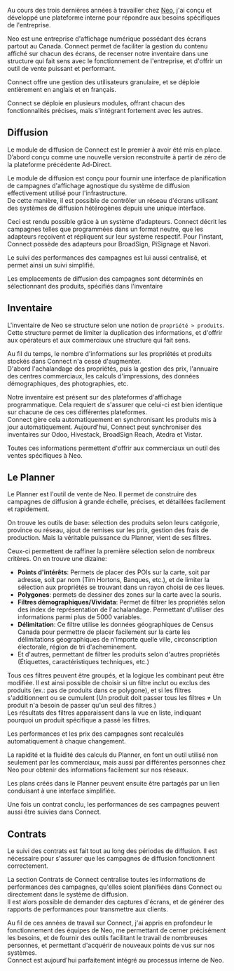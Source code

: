 
Au cours des trois dernières années à travailler chez <a href="https://neo-ooh.com/" target="_blank" rel="noreferer">Neo</a>, j'ai conçu et développé une plateforme interne pour répondre aux besoins spécifiques de l'entreprise.

Neo est une entreprise d'affichage numérique possédant des écrans partout au Canada. Connect permet de faciliter la gestion du contenu affiché sur chacun des écrans, de recenser notre inventaire dans une structure qui fait sens avec le fonctionnement de l'entreprise, et d'offrir un outil de vente puissant et performant.

Connect offre une gestion des utilisateurs granulaire, et se déploie entièrement en anglais et en français.

Connect se déploie en plusieurs modules, offrant chacun des fonctionnalités précises, mais s'intégrant fortement avec les autres.

## Diffusion

Le module de diffusion de Connect est le premier à avoir été mis en place.
D’abord conçu comme une nouvelle version reconstruite à partir de zéro de la plateforme précédente <Link to="/works/neo-traffic">Ad-Direct</Link>.

Le module de diffusion est conçu pour fournir une interface  de planification de campagnes d'affichage agnostique du système de diffusion effectivement utilisé pour l'infrastructure. <br />
De cette manière, il est possible de contrôler un réseau d'écrans utilisant des systèmes de diffusion hétérogènes depuis une unique interface.

Ceci est rendu possible grâce à un système d'adapteurs. Connect décrit les campagnes telles que programmées dans un format neutre, que les adapteurs reçoivent et répliquent sur leur système respectif. Pour l'instant, Connect possède des adapteurs pour BroadSign, PiSignage et Navori.

Le suivi des performances des campagnes est lui aussi centralisé, et permet ainsi un suivi simplifié.

Les emplacements de diffusion des campagnes sont déterminés en sélectionnant des produits, spécifiés dans l'inventaire

## Inventaire

L'inventaire de Neo se structure selon une notion de `propriété > produits`. Cette structure permet de limiter la duplication des informations, et d'offrir aux opérateurs et aux commerciaux une structure qui fait sens.

Au fil du temps, le nombre d'informations sur les propriétés et produits stockés dans Connect n'a cessé d'augmenter. <br />
D'abord l'achalandage des propriétés, puis la gestion des prix, l'annuaire des centres commerciaux, les calculs d'impressions, des données démographiques, des photographies, etc.

Notre inventaire est présent sur des plateformes d'affichage programmatique. Cela requiert de s'assurer que celui-ci est bien identique sur chacune de ces ces différentes plateformes.<br />
Connect gère cela automatiquement en synchronisant les produits mis à jour automatiquement. Aujourd'hui, Connect peut synchroniser des inventaires sur Odoo, Hivestack, BroadSign Reach, Atedra et Vistar.

Toutes ces informations permettent d'offrir aux commerciaux un outil des ventes spécifiques à Neo.

## Le Planner

Le Planner est l'outil de vente de Neo. Il permet de construire des campagnes de diffusion à grande échelle, précises, et détaillées facilement et rapidement.

On trouve les outils de base: sélection des produits selon leurs catégorie, province ou réseau, ajout de remises sur les prix, gestion des frais de production. Mais la véritable puissance du Planner, vient de ses filtres.

Ceux-ci permettent de raffiner la première sélection selon de nombreux critères. On en trouve une dizaine:

* **Points d'intérêts**: Permets de placer des POIs sur la carte, soit par adresse, soit par nom (Tim Hortons, Banques, etc.), et de limiter la sélection aux propriétés se trouvant dans un rayon choisi de ces lieues.
* **Polygones**: permets de dessiner des zones sur la carte avec la souris.
* **Filtres démographiques/Vividata**: Permet de filtrer les propriétés selon des index de représentation de l'achalandage. Permettant d'utiliser des informations parmi plus de 5000 variables.
* **Délimitation**: Ce filtre utilise les données géographiques de Census Canada pour permettre de placer facilement sur la carte les délimitations géographiques de n'importe quelle ville, circonscription électorale, région de tri d'acheminement.
* Et d'autres, permettant de filtrer les produits selon d'autres propriétés (Étiquettes, caractéristiques techniques, etc.)

Tous ces filtres peuvent être groupés, et la logique les combinant peut être modifiée. Il est ainsi possible de choisir si un filtre inclut ou exclus des produits (ex.: pas de produits dans ce polygone), et si les filtres s'additionnent ou se cumulent (Un produit doit passer tous les filtres ≠ Un produit n'a besoin de passer qu'un seul des filtres.)<br />
Les résultats des filtres apparaissent dans la vue en liste, indiquant pourquoi un produit spécifique a passé les filtres.

Les performances et les prix des campagnes sont recalculés automatiquement à chaque changement.

La rapidité et la fluidité des calculs du Planner, en font un outil utilisé non seulement par les commerciaux, mais aussi par différentes personnes chez Neo pour obtenir des informations facilement sur nos réseaux.

Les plans créés dans le Planner peuvent ensuite être partagés par un lien conduisant à une interface simplifiée.

Une fois un contrat conclu, les performances de ses campagnes peuvent aussi être suivies dans Connect.

## Contrats

Le suivi des contrats est fait tout au long des périodes de diffusion. Il est nécessaire pour s'assurer que les campagnes de diffusion fonctionnent correctement. <br />

La section Contrats de Connect centralise toutes les informations de performances des campagnes, qu'elles soient planifiées dans Connect ou directement dans le système de diffusion. <br />
Il est alors possible de demander des captures d'écrans, et de générer des rapports de performances pour transmettre aux clients.


Au fil de ces années de travail sur Connect, j'ai appris en profondeur le fonctionnement des équipes de Neo, me permettant de cerner précisément les besoins, et de fournir des outils facilitant le travail de nombreuses personnes, et permettant d'acquérir de nouveaux points de vus sur nos systèmes. <br />
Connect est aujourd'hui parfaitement intégré au processus interne de Neo.

